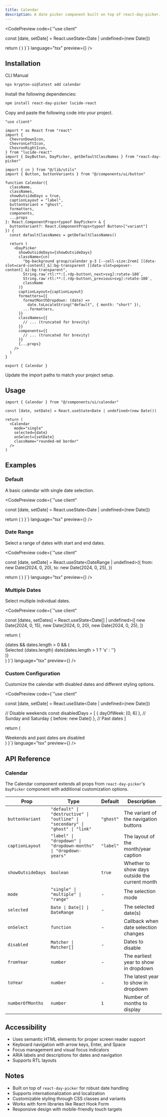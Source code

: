 ```yaml
---
title: Calendar
description: A date picker component built on top of react-day-picker.
---
```



<CodePreview 
  code={`"use client"


  const [date, setDate] = React.useState<Date | undefined>(new Date())

  return (
    <Calendar
      mode="single"
      selected={date}
      onSelect={setDate}
      className="rounded-md border"
    />
  )
}`} 
  language="tsx" 
  preview={<CalendarDemo />} 
/>

## Installation

<Tabs defaultValue="cli">

<TabsList>
  <TabsTrigger value="cli">CLI</TabsTrigger>
  <TabsTrigger value="manual">Manual</TabsTrigger>
</TabsList>

<TabsContent value="cli">

```bash
npx krypton-ui@latest add calendar
```

</TabsContent>

<TabsContent value="manual">

<Stepper>

<StepperItem>

Install the following dependencies:

```bash
npm install react-day-picker lucide-react
```

</StepperItem>

<StepperItem>

Copy and paste the following code into your project.

```tsx
"use client"

import * as React from "react"
import {
  ChevronDownIcon,
  ChevronLeftIcon,
  ChevronRightIcon,
} from "lucide-react"
import { DayButton, DayPicker, getDefaultClassNames } from "react-day-picker"

import { cn } from "@/lib/utils"
import { Button, buttonVariants } from "@/components/ui/button"

function Calendar({
  className,
  classNames,
  showOutsideDays = true,
  captionLayout = "label",
  buttonVariant = "ghost",
  formatters,
  components,
  ...props
}: React.ComponentProps<typeof DayPicker> & {
  buttonVariant?: React.ComponentProps<typeof Button>["variant"]
}) {
  const defaultClassNames = getDefaultClassNames()

  return (
    <DayPicker
      showOutsideDays={showOutsideDays}
      className={cn(
        "bg-background group/calendar p-3 [--cell-size:2rem] [[data-slot=card-content]_&]:bg-transparent [[data-slot=popover-content]_&]:bg-transparent",
        String.raw`rtl:**:[.rdp-button\_next>svg]:rotate-180`,
        String.raw`rtl:**:[.rdp-button\_previous>svg]:rotate-180`,
        className
      )}
      captionLayout={captionLayout}
      formatters={{
        formatMonthDropdown: (date) =>
          date.toLocaleString("default", { month: "short" }),
        ...formatters,
      }}
      classNames={{
        // ... (truncated for brevity)
      }}
      components={{
        // ... (truncated for brevity)
      }}
      {...props}
    />
  )
}

export { Calendar }
```

</StepperItem>

<StepperItem>

Update the import paths to match your project setup.

</StepperItem>

</Stepper>

</TabsContent>

</Tabs>

## Usage

```tsx
import { Calendar } from "@/components/ui/calendar"
```

```tsx
const [date, setDate] = React.useState<Date | undefined>(new Date())

return (
  <Calendar
    mode="single"
    selected={date}
    onSelect={setDate}
    className="rounded-md border"
  />
)
```

## Examples

### Default

A basic calendar with single date selection.

<CodePreview 
  code={`"use client"


  const [date, setDate] = React.useState<Date | undefined>(new Date())

  return (
    <Calendar
      mode="single"
      selected={date}
      onSelect={setDate}
      className="rounded-md border"
    />
  )
}`} 
  language="tsx" 
  preview={<CalendarDemo />} 
/>

### Date Range

Select a range of dates with start and end dates.

<CodePreview 
  code={`"use client"


  const [date, setDate] = React.useState<DateRange | undefined>({
    from: new Date(2024, 0, 20),
    to: new Date(2024, 0, 25),
  })

  return (
    <Calendar
      mode="range"
      defaultMonth={date?.from}
      selected={date}
      onSelect={setDate}
      numberOfMonths={2}
      className="rounded-md border"
    />
  )
}`} 
  language="tsx" 
  preview={<CalendarRange />} 
/>

### Multiple Dates

Select multiple individual dates.

<CodePreview 
  code={`"use client"


  const [dates, setDates] = React.useState<Date[] | undefined>([
    new Date(2024, 0, 15),
    new Date(2024, 0, 20),
    new Date(2024, 0, 25),
  ])

  return (
    <div className="space-y-4">
      <Calendar
        mode="multiple"
        selected={dates}
        onSelect={setDates}
        className="rounded-md border"
      />
      {dates && dates.length > 0 && (
        <div className="text-sm text-muted-foreground">
          Selected {dates.length} date{dates.length > 1 ? 's' : ''}
        </div>
      )}
    </div>
  )
}`} 
  language="tsx" 
  preview={<CalendarMultiple />} 
/>

### Custom Configuration

Customize the calendar with disabled dates and different styling options.

<CodePreview 
  code={`"use client"


  const [date, setDate] = React.useState<Date | undefined>(new Date())

  // Disable weekends
  const disabledDays = [
    { dayOfWeek: [0, 6] }, // Sunday and Saturday
    { before: new Date() }, // Past dates
  ]

  return (
    <div className="space-y-4">
      <div className="text-sm text-muted-foreground">
        Weekends and past dates are disabled
      </div>
      <Calendar
        mode="single"
        selected={date}
        onSelect={setDate}
        disabled={disabledDays}
        buttonVariant="outline"
        captionLayout="dropdown"
        className="rounded-md border"
        fromYear={2020}
        toYear={2030}
      />
    </div>
  )
}`} 
  language="tsx" 
  preview={<CalendarCustom />} 
/>

## API Reference

### Calendar

The Calendar component extends all props from `react-day-picker`'s `DayPicker` component with additional customization options.

| Prop | Type | Default | Description |
| --- | --- | --- | --- |
| `buttonVariant` | `"default" \| "destructive" \| "outline" \| "secondary" \| "ghost" \| "link"` | `"ghost"` | The variant of the navigation buttons |
| `captionLayout` | `"label" \| "dropdown" \| "dropdown-months" \| "dropdown-years"` | `"label"` | The layout of the month/year caption |
| `showOutsideDays` | `boolean` | `true` | Whether to show days outside the current month |
| `mode` | `"single" \| "multiple" \| "range"` | - | The selection mode |
| `selected` | `Date \| Date[] \| DateRange` | - | The selected date(s) |
| `onSelect` | `function` | - | Callback when date selection changes |
| `disabled` | `Matcher \| Matcher[]` | - | Dates to disable |
| `fromYear` | `number` | - | The earliest year to show in dropdown |
| `toYear` | `number` | - | The latest year to show in dropdown |
| `numberOfMonths` | `number` | `1` | Number of months to display |

## Accessibility

- Uses semantic HTML elements for proper screen reader support
- Keyboard navigation with arrow keys, Enter, and Space
- Focus management and visual focus indicators
- ARIA labels and descriptions for dates and navigation
- Supports RTL layouts

## Notes

- Built on top of `react-day-picker` for robust date handling
- Supports internationalization and localization
- Customizable styling through CSS classes and variants
- Works with form libraries like React Hook Form
- Responsive design with mobile-friendly touch targets